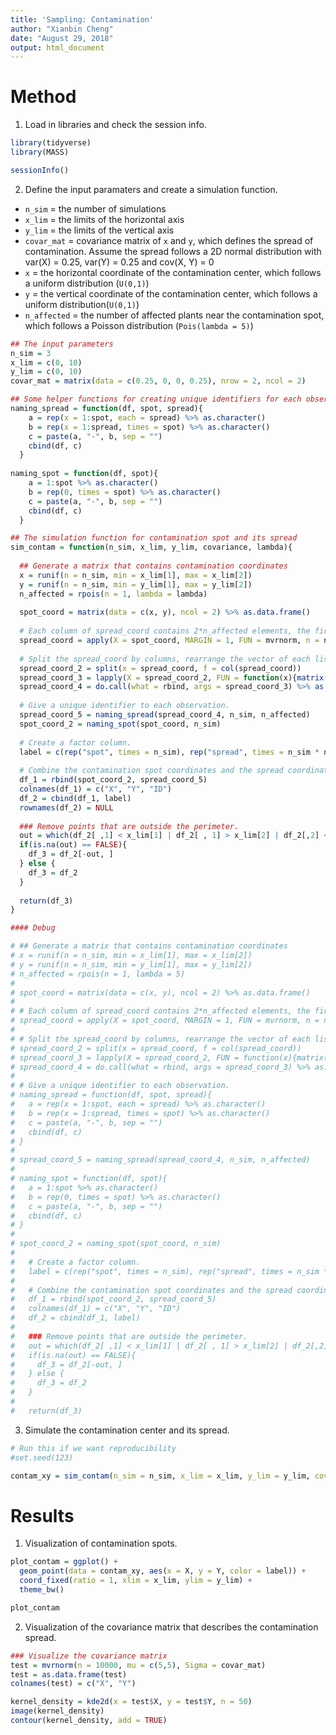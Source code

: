 ```yaml
---
title: 'Sampling: Contamination'
author: "Xianbin Cheng"
date: "August 29, 2018"
output: html_document
---
```


# Method #

1. Load in libraries and check the session info.

```r
library(tidyverse)
library(MASS)
```

```r
sessionInfo()
```

2. Define the input paramaters and create a simulation function.

* `n_sim` = the number of simulations  
* `x_lim` = the limits of the horizontal axis  
* `y_lim` = the limits of the vertical axis  
* `covar_mat` = covariance matrix of `x` and `y`, which defines the spread of contamination. Assume the spread follows a 2D normal distribution with var(X) = 0.25, var(Y) = 0.25 and cov(X, Y) = 0  
* `x` = the horizontal coordinate of the contamination center, which follows a uniform distribution (`U(0,1)`)
* `y` = the vertical coordinate of the contamination center, which follows a uniform distribution(`U(0,1)`)  
* `n_affected` = the number of affected plants near the contamination spot, which follows a Poisson distribution (`Pois(lambda = 5)`)   

```r
## The input parameters
n_sim = 3
x_lim = c(0, 10)
y_lim = c(0, 10)
covar_mat = matrix(data = c(0.25, 0, 0, 0.25), nrow = 2, ncol = 2)
```

```r
## Some helper functions for creating unique identifiers for each observation.
naming_spread = function(df, spot, spread){
    a = rep(x = 1:spot, each = spread) %>% as.character()
    b = rep(x = 1:spread, times = spot) %>% as.character()
    c = paste(a, "-", b, sep = "")
    cbind(df, c)
  }
  
naming_spot = function(df, spot){
    a = 1:spot %>% as.character()
    b = rep(0, times = spot) %>% as.character()
    c = paste(a, "-", b, sep = "")
    cbind(df, c)
  }

## The simulation function for contamination spot and its spread
sim_contam = function(n_sim, x_lim, y_lim, covariance, lambda){
  
  ## Generate a matrix that contains contamination coordinates
  x = runif(n = n_sim, min = x_lim[1], max = x_lim[2])
  y = runif(n = n_sim, min = y_lim[1], max = y_lim[2])
  n_affected = rpois(n = 1, lambda = lambda)
  
  spot_coord = matrix(data = c(x, y), ncol = 2) %>% as.data.frame()
  
  # Each column of spread_coord contains 2*n_affected elements, the first n_affected elements are random numbers generated from mat_1[1,1] and the second n_affected elements are random numbers generated from mat_1[1,2]
  spread_coord = apply(X = spot_coord, MARGIN = 1, FUN = mvrnorm, n = n_affected, Sigma = covar_mat)
  
  # Split the spread_coord by columns, rearrange the vector of each list into an nx2 matrix, then combine these matrices by row.
  spread_coord_2 = split(x = spread_coord, f = col(spread_coord))
  spread_coord_3 = lapply(X = spread_coord_2, FUN = function(x){matrix(x, ncol = 2)})
  spread_coord_4 = do.call(what = rbind, args = spread_coord_3) %>% as.data.frame()
  
  # Give a unique identifier to each observation.
  spread_coord_5 = naming_spread(spread_coord_4, n_sim, n_affected)
  spot_coord_2 = naming_spot(spot_coord, n_sim)
  
  # Create a factor column.
  label = c(rep("spot", times = n_sim), rep("spread", times = n_sim * n_affected))
  
  # Combine the contamination spot coordinates and the spread coordinates, and then combine the factor column.
  df_1 = rbind(spot_coord_2, spread_coord_5)
  colnames(df_1) = c("X", "Y", "ID")
  df_2 = cbind(df_1, label)
  rownames(df_2) = NULL
  
  ### Remove points that are outside the perimeter.
  out = which(df_2[ ,1] < x_lim[1] | df_2[ , 1] > x_lim[2] | df_2[,2] < y_lim[1] | df_2[,2] > y_lim[2], arr.ind = TRUE)[1]
  if(is.na(out) == FALSE){
    df_3 = df_2[-out, ]
  } else {
    df_3 = df_2
  }
  
  return(df_3)
}
```

```r
#### Debug

# ## Generate a matrix that contains contamination coordinates
# x = runif(n = n_sim, min = x_lim[1], max = x_lim[2])
# y = runif(n = n_sim, min = y_lim[1], max = y_lim[2])
# n_affected = rpois(n = 1, lambda = 5)
# 
# spot_coord = matrix(data = c(x, y), ncol = 2) %>% as.data.frame()
# 
# # Each column of spread_coord contains 2*n_affected elements, the first n_affected elements are random numbers generated from mat_1[1,1] and the second n_affected elements are random numbers generated from mat_1[1,2]
# spread_coord = apply(X = spot_coord, MARGIN = 1, FUN = mvrnorm, n = n_affected, Sigma = covar_mat)
# 
# # Split the spread_coord by columns, rearrange the vector of each list into an nx2 matrix, then combine these matrices by row.
# spread_coord_2 = split(x = spread_coord, f = col(spread_coord))
# spread_coord_3 = lapply(X = spread_coord_2, FUN = function(x){matrix(x, ncol = 2)})
# spread_coord_4 = do.call(what = rbind, args = spread_coord_3) %>% as.data.frame()
# 
# # Give a unique identifier to each observation.
# naming_spread = function(df, spot, spread){
#   a = rep(x = 1:spot, each = spread) %>% as.character()
#   b = rep(x = 1:spread, times = spot) %>% as.character()
#   c = paste(a, "-", b, sep = "")
#   cbind(df, c)
# }
# 
# spread_coord_5 = naming_spread(spread_coord_4, n_sim, n_affected)
# 
# naming_spot = function(df, spot){
#   a = 1:spot %>% as.character()
#   b = rep(0, times = spot) %>% as.character()
#   c = paste(a, "-", b, sep = "")
#   cbind(df, c)
# }
# 
# spot_coord_2 = naming_spot(spot_coord, n_sim)
# 
#   # Create a factor column.
#   label = c(rep("spot", times = n_sim), rep("spread", times = n_sim * n_affected))
# 
#   # Combine the contamination spot coordinates and the spread coordinates, and then combine the factor column.
#   df_1 = rbind(spot_coord_2, spread_coord_5)
#   colnames(df_1) = c("X", "Y", "ID")
#   df_2 = cbind(df_1, label)
# 
#   ### Remove points that are outside the perimeter.
#   out = which(df_2[ ,1] < x_lim[1] | df_2[ , 1] > x_lim[2] | df_2[,2] < y_lim[1] | df_2[,2] > y_lim[2], arr.ind = TRUE)[1]
#   if(is.na(out) == FALSE){
#     df_3 = df_2[-out, ]
#   } else {
#     df_3 = df_2
#   }
# 
#   return(df_3)

```

3. Simulate the contamination center and its spread.

```r
# Run this if we want reproducibility
#set.seed(123)
```

```r
contam_xy = sim_contam(n_sim = n_sim, x_lim = x_lim, y_lim = y_lim, covariance = covar_mat, lambda = 5) 
```

# Results #

1. Visualization of contamination spots.

```r
plot_contam = ggplot() +
  geom_point(data = contam_xy, aes(x = X, y = Y, color = label)) +
  coord_fixed(ratio = 1, xlim = x_lim, ylim = y_lim) +
  theme_bw()
```

```r
plot_contam
```

2. Visualization of the covariance matrix that describes the contamination spread.

```r
### Visualize the covariance matrix
test = mvrnorm(n = 10000, mu = c(5,5), Sigma = covar_mat)
test = as.data.frame(test)
colnames(test) = c("X", "Y")

kernel_density = kde2d(x = test$X, y = test$Y, n = 50)
image(kernel_density)
contour(kernel_density, add = TRUE)
```

